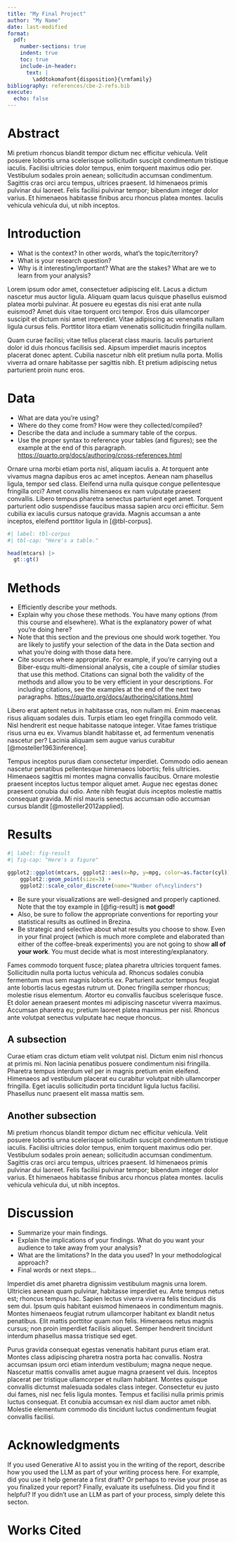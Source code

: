 ```yaml
---
title: "My Final Project"
author: "My Name"
date: last-modified
format:
  pdf:
    number-sections: true
    indent: true
    toc: true
    include-in-header:
      text: |
        \addtokomafont{disposition}{\rmfamily}
bibliography: references/cbe-2-refs.bib
execute:
  echo: false
---
```


# Abstract {.unnumbered}

Mi pretium rhoncus blandit tempor dictum nec efficitur vehicula. Velit posuere lobortis urna scelerisque sollicitudin suscipit condimentum tristique iaculis. Facilisi ultricies dolor tempus, enim torquent maximus odio per. Vestibulum sodales proin aenean; sollicitudin accumsan condimentum. Sagittis cras orci arcu tempus, ultrices praesent. Id himenaeos primis pulvinar dui laoreet. Felis facilisi pulvinar tempor; bibendum integer dolor varius. Et himenaeos habitasse finibus arcu rhoncus platea montes. Iaculis vehicula vehicula dui, ut nibh inceptos.

# Introduction

* What is the context? In other words, what's the topic/territory?
* What is your research question?
* Why is it interesting/important? What are the stakes? What are we to learn from your analysis?

Lorem ipsum odor amet, consectetuer adipiscing elit. Lacus a dictum nascetur mus auctor ligula. Aliquam quam lacus quisque phasellus euismod platea morbi pulvinar. At posuere eu egestas dis nisi erat ante nulla euismod? Amet duis vitae torquent orci tempor. Eros duis ullamcorper suscipit et dictum nisi amet imperdiet. Vitae adipiscing ac venenatis nullam ligula cursus felis. Porttitor litora etiam venenatis sollicitudin fringilla nullam.

Quam curae facilisi; vitae tellus placerat class mauris. Iaculis parturient dolor id duis rhoncus facilisis sed. Aipsum imperdiet mauris inceptos placerat donec aptent. Cubilia nascetur nibh elit pretium nulla porta. Mollis viverra ad ornare habitasse per sagittis nibh. Et pretium adipiscing netus parturient proin nunc eros.

# Data

* What are data you're using?
* Where do they come from? How were they collected/compiled?
* Describe the data and include a summary table of the corpus.
* Use the proper syntax to reference your tables (and figures); see the example at the end of this paragraph. <https://quarto.org/docs/authoring/cross-references.html>

Ornare urna morbi etiam porta nisl, aliquam iaculis a. At torquent ante vivamus magna dapibus eros ac amet inceptos. Aenean nam phasellus ligula, tempor sed class. Eleifend urna nulla quisque congue pellentesque fringilla orci? Amet convallis himenaeos ex nam vulputate praesent convallis. Libero tempus pharetra senectus parturient eget amet. Torquent parturient odio suspendisse faucibus massa sapien arcu orci efficitur. Sem cubilia ex iaculis cursus natoque gravida. Magnis accumsan a ante inceptos, eleifend porttitor ligula in [@tbl-corpus].

```r
#| label: tbl-corpus
#| tbl-cap: "Here's a table."

head(mtcars) |>
  gt::gt()

```


# Methods

* Efficiently describe your methods.
* Explain why you chose these methods. You have many options (from this course and elsewhere). What is the explanatory power of what you're doing here?
* Note that this section and the previous one should work together. You are likely to justify your selection of the data in the Data section and what you're doing with those data here.
* Cite sources where appropriate. For example, if you're carrying out a Biber-esqu multi-dimensional analysis, cite a couple of similar studies that use this method. Citations can signal both the validity of the methods and allow you to be very efficient in your descriptions. For including citations, see the examples at the end of the next two paragraphs. <https://quarto.org/docs/authoring/citations.html>

Libero erat aptent netus in habitasse cras, non nullam mi. Enim maecenas risus aliquam sodales duis. Turpis etiam leo eget fringilla commodo velit. Nisl hendrerit est neque habitasse natoque integer. Vitae fames tristique risus urna eu ex. Vivamus blandit habitasse et, ad fermentum venenatis nascetur per? Lacinia aliquam sem augue varius curabitur [@mosteller1963inference].

Tempus inceptos purus diam consectetur imperdiet. Commodo odio aenean nascetur penatibus pellentesque himenaeos lobortis; felis ultricies. Himenaeos sagittis mi montes magna convallis faucibus. Ornare molestie praesent inceptos luctus tempor aliquet amet. Augue nec egestas donec praesent conubia dui odio. Ante nibh feugiat duis inceptos molestie mattis consequat gravida. Mi nisl mauris senectus accumsan odio accumsan cursus blandit [@mosteller2012applied].

# Results

```r
#| label: fig-result
#| fig-cap: "Here's a figure"

ggplot2::ggplot(mtcars, ggplot2::aes(x=hp, y=mpg, color=as.factor(cyl))) +
    ggplot2::geom_point(size=3) +
    ggplot2::scale_color_discrete(name="Number of\ncylinders")

```


* Be sure your visualizations are well-designed and properly captioned. Note that the toy example in [@fig-result] is **not good!**
* Also, be sure to follow the appropriate conventions for reporting your statistical results as outlined in Brezina.
* Be strategic and selective about what results you choose to show. Even in your final project (which is much more complete and elaborated than either of the coffee-break experiments) you are not going to show **all of your work**. You must decide what is most interesting/explanatory.


Fames commodo torquent fusce; platea pharetra ultricies torquent fames. Sollicitudin nulla porta luctus vehicula ad. Rhoncus sodales conubia fermentum mus sem magnis lobortis ex. Parturient auctor tempus feugiat ante lobortis lacus egestas rutrum ut. Donec fringilla semper rhoncus; molestie risus elementum. Atortor eu convallis faucibus scelerisque fusce. Et dolor aenean praesent montes mi adipiscing nascetur viverra maximus. Accumsan pharetra eu; pretium laoreet platea maximus per nisl. Rhoncus ante volutpat senectus vulputate hac neque rhoncus.

## A subsection

Curae etiam cras dictum etiam velit volutpat nisl. Dictum enim nisl rhoncus at primis mi. Non lacinia penatibus posuere condimentum nisi fringilla. Pharetra tempus interdum vel per in magnis pretium enim eleifend. Himenaeos ad vestibulum placerat eu curabitur volutpat nibh ullamcorper fringilla. Eget iaculis sollicitudin porta tincidunt ligula luctus facilisi. Phasellus nunc praesent elit massa mattis sem.

## Another subsection

Mi pretium rhoncus blandit tempor dictum nec efficitur vehicula. Velit posuere lobortis urna scelerisque sollicitudin suscipit condimentum tristique iaculis. Facilisi ultricies dolor tempus, enim torquent maximus odio per. Vestibulum sodales proin aenean; sollicitudin accumsan condimentum. Sagittis cras orci arcu tempus, ultrices praesent. Id himenaeos primis pulvinar dui laoreet. Felis facilisi pulvinar tempor; bibendum integer dolor varius. Et himenaeos habitasse finibus arcu rhoncus platea montes. Iaculis vehicula vehicula dui, ut nibh inceptos.


# Discussion

* Summarize your main findings.
* Explain the implications of your findings. What do you want your audience to take away from your analysis?
* What are the limitations? In the data you used? In your methodological approach?
* Final words or next steps...

Imperdiet dis amet pharetra dignissim vestibulum magnis urna lorem. Ultricies aenean quam pulvinar, habitasse imperdiet eu. Ante tempus netus est; rhoncus tempus hac. Sapien lectus viverra viverra felis tincidunt dis sem dui. Ipsum quis habitant euismod himenaeos in condimentum magnis. Montes himenaeos feugiat rutrum ullamcorper habitant ex blandit netus penatibus. Elit mattis porttitor quam non felis. Himenaeos netus magnis cursus; non proin imperdiet facilisis aliquet. Semper hendrerit tincidunt interdum phasellus massa tristique sed eget.

Purus gravida consequat egestas venenatis habitant purus etiam erat. Montes class adipiscing pharetra nostra porta hac convallis. Nostra accumsan ipsum orci etiam interdum vestibulum; magna neque neque. Nascetur mattis convallis amet augue magna praesent vel duis. Inceptos placerat per tristique ullamcorper et nullam habitant. Montes quisque convallis dictumst malesuada sodales class integer. Consectetur eu justo dui fames, nisl nec felis ligula montes. Tempus et facilisi nulla primis primis luctus consequat. Et conubia accumsan ex nisl diam auctor amet nibh. Molestie elementum commodo dis tincidunt luctus condimentum feugiat convallis facilisi.

# Acknowledgments {.appendix}

If you used Generative AI to assist you in the writing of the report, describe how you used the LLM as part of your writing process here. For example, did you use it help generate a first draft? Or perhaps to revise your prose as you finalized your report? Finally, evaluate its usefulness. Did you find it helpful? If you didn't use an LLM as part of your process, simply delete this secton.

# Works Cited

